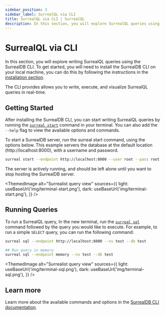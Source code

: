 ```yaml
---
sidebar_position: 3
sidebar_label: SurrealQL via CLI 
title: SurrealQL via CLI | SurrealQL
description: In this section, you will explore SurrealQL queries using the SurrealDB CLI. The SurrealDB CLI provides a powerful command-line interface for writing, executing, and visualizing SurrealQL queries in real-time.
---
```


# SurrealQL via CLI 

In this section, you will explore writing SurrealQL queries using the SurrealDB CLI. To get started, you will need to install the SurrealDB CLI on your local machine, you can do this by following the instructions in the [installation section](/docs/surrealdb/cli).

The CLI provides allows you to write, execute, and visualize SurrealQL queries in real-time.

## Getting Started

After installing the SurrealDB CLI, you can start writing SurrealQL queries by running the [`surreal start`](/docs/surrealdb/cli/start) command in your terminal. You can also add the `--help` flag to view the available options and commands.

To start a SurrealDB server, run the surreal start command, using the options below. This example servers the database at the default location (http://localhost:8000), with a username and password.

```bash
surreal start --endpoint http://localhost:8000 --user root --pass root
```

The server is actively running, and should be left alone until you want to stop hosting the SurrealDB server.

<ThemedImage
  alt="Surrealist query view"
  sources={{
    light: useBaseUrl('img/terminal-start.png'),
    dark: useBaseUrl('img/terminal-start.png'),
  }}
/>

## Running Queries

To run a SurrealQL query, In the new terminal, run the [`surreal sql`](/docs/surrealdb/cli/sql) command followed by the query you would like to execute. For example, to run a simple `SELECT` query, you can run the following command:

```bash title="Start a SurrealDB Shell with local endpoint"
surreal sql --endpoint http://localhost:8000 --ns test --db test 
```

```bash title="Start a SurrealDB Shell with memory endpoint"
## Run query in memory 
surreal sql --endpoint memory --ns test --db test
```
<ThemedImage
  alt="Surrealist query view"
  sources={{
    light: useBaseUrl('img/terminal-sql.png'),
    dark: useBaseUrl('img/terminal-sql.png'),
  }}
/>

## Learn more

Learn more about the available commands and options in the [SurrealDB CLI documentation](/docs/surrealdb/cli).

